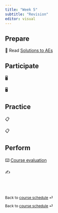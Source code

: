 ```yaml
---
title: "Week 5"
subtitle: "Revision"
editor: visual
---
```


## Prepare

📖 Read [Solutions to AEs](https://canvas.upenn.edu/courses/1680632/files)

## Participate

🖥️

🖥️

## Practice

📋

📋

## Perform

⌨️ [Course evaluation](https://docs.google.com/forms/d/e/1FAIpQLSfVAetsQsepJRd_OOK3kfF_Mv9iibSeLRB2miV27asn2uTRmw/viewform)

✍️

<br><br>

::: {style="font-size: 0.875em;"}
Back to [course schedule](/ "Course schedule") ⏎
:::

::: {style="font-size: 0.875em;"}
Back to [course schedule](/ "Course schedule") ⏎
:::
